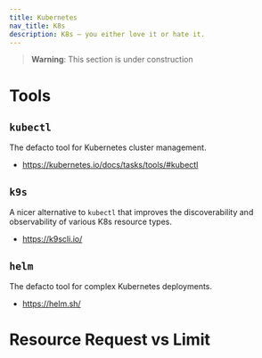 ```yaml
---
title: Kubernetes
nav_title: K8s
description: K8s — you either love it or hate it.
---
```


> **Warning**: This section is under construction

# Tools

## `kubectl`

The defacto tool for Kubernetes cluster management.

- https://kubernetes.io/docs/tasks/tools/#kubectl

## `k9s`

A nicer alternative to `kubectl` that improves the discoverability
and observability of various K8s resource types.

- https://k9scli.io/

## `helm`

The defacto tool for complex Kubernetes deployments.

- https://helm.sh/

# Resource Request vs Limit
